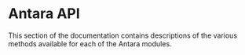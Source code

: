 
# Antara API

This section of the documentation contains descriptions of the various methods available for each of the Antara modules.